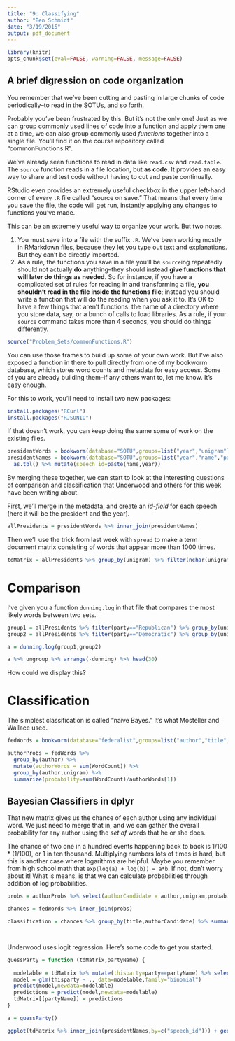 ```yaml
---
title: "9: Classifying"
author: "Ben Schmidt"
date: "3/19/2015"
output: pdf_document
---
```


``` r
library(knitr)
opts_chunk$set(eval=FALSE, warning=FALSE, message=FALSE)
```

## A brief digression on code organization

You remember that we've been cutting and pasting in large chunks of code periodically--to read in the SOTUs, and so forth.

Probably you've been frustrated by this. But it's not the only one! Just as we can group commonly used lines of code into a function and apply them one at a time, we can also group commonly used *functions* together into a single file. You'll find it on the course repository called "commonFunctions.R".

We've already seen functions to read in data like `read.csv` and `read.table`. The `source` function reads in a file location, but **as code**. It provides an easy way to share and test code without having to cut and paste continually.

RStudio even provides an extremely useful checkbox in the upper left-hand corner of every `.R` file called "source on save." That means that every time you save the file, the code will get run, instantly applying any changes to functions you've made.

This can be an extremely useful way to organize your work. But two notes.

1. You must save into a file with the suffix `.R`. We've been working mostly in RMarkdown files, because they let you type out text and explanations. But they can't be directly imported.
2. As a rule, the functions you save in a file you'll be `source`ing repeatedly should not actually **do** anything--they should instead **give functions that will later do things as needed**. So for instance, if you have a complicated set of rules for reading in and transforming a file, **you shouldn't read in the file inside the functions file**; instead you should write a function that will do the reading when you ask it to. It's OK to have a few things that aren't functions: the name of a directory where you store data, say, or a bunch of calls to load libraries. As a rule, if your `source` command takes more than 4 seconds, you should do things differently.

``` r

source("Problem_Sets/commonFunctions.R")

```


You can use those frames to build up some of your own work. But I've also exposed a function in there to pull directly from one of my bookworm database, which stores word counts and metadata for easy access. Some of you are already building them--if any others want to, let me know. It's easy enough.

For this to work, you'll need to install two new packages:

``` r
install.packages("RCurl")
install.packages("RJSONIO")
```


If that doesn't work, you can keep doing the same some of work on the existing files.

``` r

presidentWords = bookworm(database="SOTU",groups=list("year","unigram"),search_limits=list("year"=list("$gte"=1964)),counttype = "WordCount") %>% as.tbl()
presidentNames = bookworm(database="SOTU",groups=list("year","name","party"),counttype="TotalWords") %>% 
  as.tbl() %>% mutate(speech_id=paste(name,year))

```

By merging these together, we can start to look at the interesting questions of comparison and classification that Underwood and others for this week have been writing about.


First, we'll merge in the metadata, and create an *id-field* for each speech (here it will be the president and the year).

``` r
allPresidents = presidentWords %>% inner_join(presidentNames) 
```


Then we'll use the trick from last week with `spread` to make a term document matrix consisting of words that appear more than 1000 times.

``` r
tdMatrix = allPresidents %>% group_by(unigram) %>% filter(nchar(unigram)>3,sum(WordCount)>1000) %>% ungroup %>% select(speech_id,party,WordCount,unigram) %>% spread(unigram,WordCount,fill=0)
```

Comparison
==========

I've given you a function `dunning.log` in that file that compares the most likely words between two sets.

``` r
group1 = allPresidents %>% filter(party=="Republican") %>% group_by(unigram) %>% summarize(WordCount = sum(WordCount))
group2 = allPresidents %>% filter(party=="Democratic") %>% group_by(unigram) %>% summarize(WordCount = sum(WordCount))

a = dunning.log(group1,group2)

a %>% ungroup %>% arrange(-dunning) %>% head(30)

```

How could we display this?


Classification
==============


The simplest classification is called "naive Bayes." It's what Mosteller and Wallace used.


``` r
fedWords = bookworm(database="federalist",groups=list("author","title","unigram"),counttype = "WordCount") %>% as.tbl()

authorProbs = fedWords %>% 
  group_by(author) %>% 
  mutate(authorWords = sum(WordCount)) %>% 
  group_by(author,unigram) %>% 
  summarize(probability=sum(WordCount)/authorWords[1])


```

## Bayesian Classifiers in dplyr

That new matrix gives us the chance of each author using any individual word. We just need to merge that in, and we can gather the overall probability for any author using the *set of* words that he or she does.

The chance of two one in a hundred events happening back to back is 1/100 * (1/100), or 1 in ten thousand. Multiplying numbers lots of times is hard, but this is another case where logarithms are helpful. Maybe you remember from high school math that `exp(log(a) + log(b)) = a*b`. If not, don't worry about it! What is means, is that we can calculate probabilities through addition of log probabilities.


``` r
probs = authorProbs %>% select(authorCandidate = author,unigram,probability)

chances = fedWords %>% inner_join(probs)

classification = chances %>% group_by(title,authorCandidate) %>% summarize(logProbability = sum(log(probability)*WordCount)/sum(WordCount),realAuthor = author[1]) %>% arrange(logProbability) %>% group_by(title) %>% slice(1)




```

Underwood uses logit regression. Here's some code to get you started.

``` r


guessParty = function (tdMatrix,partyName) {
  
  modelable = tdMatrix %>% mutate(thisparty=party==partyName) %>% select(-party,-speech_id)
  model = glm(thisparty ~ ., data=modelable,family="binomial")
  predict(model,newdata=modelable)
  predictions = predict(model,newdata=modelable)
  tdMatrix[[partyName]] = predictions
}

a = guessParty()

ggplot(tdMatrix %>% inner_join(presidentNames,by=c("speech_id"))) + geom_point(aes(x=party.x,y=predictions))
```

